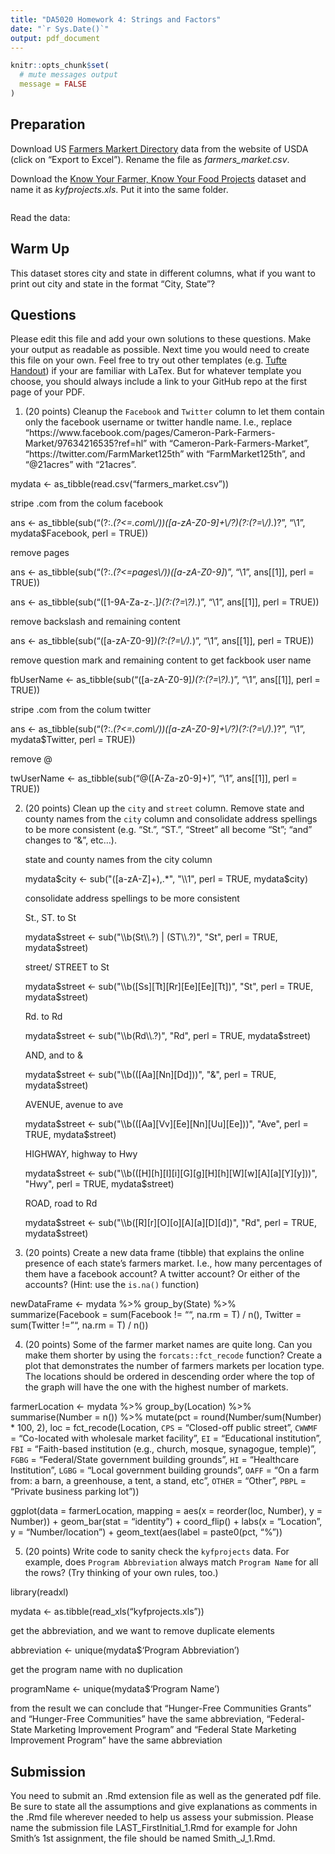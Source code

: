 ```yaml
---
title: "DA5020 Homework 4: Strings and Factors"
date: "`r Sys.Date()`"
output: pdf_document
---
```


```r
knitr::opts_chunk$set(
  # mute messages output
  message = FALSE
)
```

## Preparation

Download US [Farmers Markert Directory](https://www.ams.usda.gov/local-food-directories/farmersmarkets) data from the website of USDA (click on "Export to Excel"). Rename the file as _farmers_market.csv_.

Download the [Know Your Farmer, Know Your Food Projects](https://catalog.data.gov/dataset/know-your-farmer-know-your-food-projects) dataset and name it as _kyfprojects.xls_. Put it into the same folder.


```r

```

Read the data:


## Warm Up

This dataset stores city and state in different columns, what if you want to
print out city and state in the format "City, State"?


## Questions

Please edit this file and add your own solutions to these questions.
Make your output as readable as possible. Next time you would need to create this file on your own. Feel free to try out other templates (e.g. [Tufte Handout](http://rstudio.github.io/tufte/)) if your are familiar with LaTex. But for whatever template you choose, you should always include a link to your GitHub repo at the first page of your PDF.

1. (20 points) Cleanup the `Facebook` and `Twitter` column to let them contain only the facebook username or twitter handle name. I.e., replace "https://www.facebook.com/pages/Cameron-Park-Farmers-Market/97634216535?ref=hl" with "Cameron-Park-Farmers-Market", "https://twitter.com/FarmMarket125th" with "FarmMarket125th", and "\@21acres" with "21acres".

mydata <- as_tibble(read.csv("farmers_market.csv"))

stripe .com from the colum facebook

ans <- as_tibble(sub("(?:.*(?<=.com\\/))([a-zA-Z0-9]+\\/?)(?:(?=\\/).*)?", "\\1", 
                      mydata$Facebook, perl = TRUE))

remove pages

ans <- as_tibble(sub("(?:.*(?<=pages\\/))([a-zA-Z0-9]*)", "\\1", ans[[1]], perl = TRUE))

ans <- as_tibble(sub("([1-9A-Za-z-.]*)(?:(?=\\?).*)", "\\1", ans[[1]], perl = TRUE))

remove backslash and remaining content

ans <- as_tibble(sub("([a-zA-Z0-9]*)(?:(?=\\/).*)", "\\1", ans[[1]], perl = TRUE))

remove question mark and remaining content to get fackbook user name 

fbUserName <- as_tibble(sub("([a-zA-Z0-9]*)(?:(?=\\?).*)", "\\1", ans[[1]], perl = TRUE))



stripe .com from the colum twitter

ans <- as_tibble(sub("(?:.*(?<=.com\\/))([a-zA-Z0-9]+\\/?)(?:(?=\\/).*)?", "\\1", 
                      mydata$Twitter, perl = TRUE))

remove @

twUserName <- as_tibble(sub("@([A-Za-z0-9]+)", "\\1", ans[[1]], perl = TRUE))


2. (20 points) Clean up the `city` and `street` column. Remove state and county names from the `city` column and consolidate address spellings to be more consistent (e.g. "St.", "ST.", "Street" all become "St"; "and" changes to "&", etc...).

	state and county names from the city column

	mydata$city <- sub("([a-zA-Z]+),.*", "\\1", perl = TRUE, mydata$city)

	consolidate address spellings to be more consistent

	St., ST. to St

	mydata$street <- sub("\\b(St\\.?) | (ST\\.?)", "St", perl = TRUE, mydata$street)

	street/ STREET to St

	mydata$street <- sub("\\b([Ss][Tt][Rr][Ee][Ee][Tt])", "St", perl = TRUE, mydata$street)

	Rd. to Rd

	mydata$street <- sub("\\b(Rd\\.?)", "Rd", perl = TRUE, mydata$street)

	AND, and to &

	mydata$street <- sub("\\b(([Aa][Nn][Dd]))", "&", perl = TRUE, mydata$street)

	AVENUE, avenue to ave

	mydata$street <- sub("\\b(([Aa][Vv][Ee][Nn][Uu][Ee]))", "Ave", perl = TRUE, mydata$street)

	HIGHWAY, highway to Hwy

	mydata$street <- sub("\\b(([H][h][I][i][G][g][H][h][W][w][A][a][Y][y]))", "Hwy", perl = TRUE, mydata$street)

	ROAD, road to Rd

	mydata$street <- sub("\\b([R][r][O][o][A][a][D][d])", "Rd", perl = TRUE, mydata$street)

3. (20 points) Create a new data frame (tibble) that explains the online presence of each state's farmers market. I.e., how many percentages of them have a facebook account? A twitter account? Or either of the accounts? (Hint: use the `is.na()` function)

newDataFrame <- mydata %>% group_by(State) %>% summarize(Facebook = sum(Facebook != "", 
            												na.rm = T) / n(), 
															Twitter = sum(Twitter != "", na.rm = T) / n())

4. (20 points) 
    Some of the farmer market names are quite long. Can you make them shorter by using the `forcats::fct_recode` function? Create a plot that demonstrates the number of farmers markets per location type. The locations should be ordered in descending order where the top of the graph will have the one with the highest number of markets.

farmerLocation <- mydata %>% group_by(Location) %>% summarise(Number = n()) %>% mutate(pct = round(Number/sum(Number) * 
                                                                                      100, 2), loc = fct_recode(Location, 
                                                                                                 				`CPS` = "Closed-off public street", 
                                                                                                                `CWWMF` = "Co-located with wholesale market facility", 
                                                                                                                `EI` = "Educational institution", 
                                                                                                                `FBI` = "Faith-based institution (e.g., church, mosque, synagogue, temple)", 
                                                                                                                `FGBG` = "Federal/State government building grounds", 
                                                                                                                `HI` = "Healthcare Institution", 
                                                                                                                `LGBG` = "Local government building grounds", 
                                                                                                                `OAFF` = "On a farm from: a barn, a greenhouse, a tent, a stand, etc", 
                                                                                                                `OTHER` = "Other",
                                                                                                                `PBPL` = "Private business parking lot"))


ggplot(data = farmerLocation, mapping = aes(x = reorder(loc, Number), y = Number)) + 
    geom_bar(stat = "identity") + coord_flip() + 
    labs(x = "Location", y = "Number/location") + 
    geom_text(aes(label = paste0(pct, "%"))

5. (20 points) Write code to sanity check the `kyfprojects` data. For example, does `Program Abbreviation` always match `Program Name` for all the rows? (Try thinking of your own rules, too.)

library(readxl)

mydata <- as.tibble(read_xls("kyfprojects.xls"))

get the abbreviation, and we want to remove duplicate elements

abbreviation <- unique(mydata$'Program Abbreviation')

get the program name with no duplication

programName <- unique(mydata$'Program Name')

from the result we can conclude that "Hunger-Free Communities Grants" and "Hunger-Free Communities"
have the same abbreviation, "Federal-State Marketing Improvement Program" and "Federal State Marketing Improvement Program"
have the same abbreviation

## Submission
You need to submit an .Rmd extension file as well as the generated pdf file. Be sure to state all the assumptions and give explanations as comments in the .Rmd file wherever needed to help us assess your submission. Please name the submission file LAST_FirstInitial_1.Rmd for example for John Smith's 1st assignment, the file should be named Smith_J_1.Rmd. 
